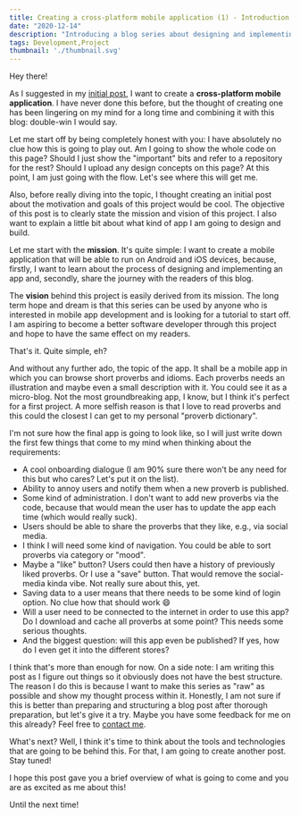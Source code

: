 ```yaml
---
title: Creating a cross-platform mobile application (1) - Introduction
date: "2020-12-14"
description: "Introducing a blog series about designing and implementing a cross-platform mobile application."
tags: Development,Project
thumbnail: './thumbnail.svg'
---
```


Hey there! 

As I suggested in my <a href="https://roadtofullstack.com/blog/what-is-road-to-fullstack-about" target="_blank" rel="norefferer">initial post</a>,
I want to create a <b>cross-platform mobile application</b>. I have never done this before, but the
thought of creating one has been lingering on my mind for a long time and combining
it with this blog: double-win I would say.

Let me start off by being completely honest with you: I have absolutely no clue how this is going to play out. Am I going
to show the whole code on this page? Should I just show the "important" bits and refer to a repository for the rest?
Should I upload any design concepts on this page? At this point, I am just going with the flow. Let's see where this will
get me.

Also, before really diving into the topic, I thought creating an initial post about the motivation and goals
of this project would be cool. The objective of this post is to clearly state the mission and vision of this project.
I also want to explain a little bit about what kind of app I am going to design and build.

Let me start with the <b>mission</b>. It's quite simple: I want to create a mobile application that will be able to
run on Android and iOS devices, because, firstly, I want to learn about the process of designing and implementing an app
and, secondly, share the journey with the readers of this blog. 

The <b>vision</b> behind this project is easily derived from its mission. The long term hope and dream
is that this series can be used by anyone who is interested in mobile app development and is looking for a
tutorial to start off. I am aspiring to become a better software developer through this project and hope to
have the same effect on my readers.

That's it. Quite simple, eh?

And without any further ado, the topic of the app. It shall be a mobile app in which you can browse
short proverbs and idioms. Each proverbs needs an illustration and maybe even a small description with it. You could see
it as a micro-blog. Not the most groundbreaking app, I know, but I think it's perfect for a first project. A more selfish
reason is that I love to read proverbs and this could the closest I can get to my personal "proverb dictionary".

I'm not sure how the final app is going to look like, so I will just write down the first few things 
that come to my mind when thinking about the requirements:

- A cool onboarding dialogue (I am 90% sure there won't be any need for this but who cares? Let's put it on the list).
- Ability to annoy users and notify them when a new proverb is published.
- Some kind of administration. I don't want to add new proverbs via the code, because that would mean the user has to
update the app each time (which would really suck).
- Users should be able to share the proverbs that they like, e.g., via social media.
- I think I will need some kind of navigation. You could be able to sort proverbs via category or "mood".
- Maybe a "like" button? Users could then have a history of previously liked proverbs. Or I use a "save" button.
That would remove the social-media kinda vibe. Not really sure about this, yet.
- Saving data to a user means that there needs to be some kind of login option. No clue how that should work 😄
- Will a user need to be connected to the internet in order to use this app? Do I download and cache all proverbs at some point?
This needs some serious thoughts.
- And the biggest question: will this app even be published? If yes, how do I even get it into the different stores?

I think that's more than enough for now. On a side note: I am writing this post as I figure out things so it obviously
does not have the best structure. The reason I do this is because I want to make this series as "raw" as possible and
show my thought process within it. Honestly, I am not sure if this is better than preparing and structuring a blog post after thorough preparation,
but let's give it a try. Maybe you have some feedback for me on this already? Feel free to <a href="https://twitter.com/daljeetsan" target="_blank" rel="norefferer">contact me</a>.

What's next? Well, I think it's time to think about the tools and technologies that are going to be behind this. For that, I 
am going to create another post. Stay tuned!

I hope this post gave you a brief overview of what is going to come and you are as excited as me about this!

Until the next time!